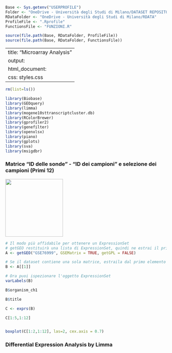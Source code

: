 ```r

Base <- Sys.getenv("USERPROFILE")
Folder <- "OneDrive - Università degli Studi di Milano/DATASET REPOSITORY"
RDataFolder <- "OneDrive - Università degli Studi di Milano/RDATA"
ProfileFile <- ".Rprofile"
FunctionsFile <- "FUNZIONI.R"

source(file.path(Base, RDataFolder, ProfileFile))
source(file.path(Base, RDataFolder, FunctionsFile))

```

---
title: "Microarray Analysis"
output:
  html_document:
    css: styles.css
---


```r


rm(list=ls())

library(Biobase)
library(GEOquery)
library(limma)
library(mogene10sttranscriptcluster.db)
library(RColorBrewer)
library(gprofiler2)
library(genefilter)
library(openxlsx)
library(piano)
library(gplots)
library(sva)
library(msigdbr)

```

### Matrice "ID delle sonde" - "ID dei campioni" e selezione dei campioni (Primi 12)

![](img1.png){width=180px height=auto}

```r

# Il modo più affidabile per ottenere un ExpressionSet
# getGEO restituirà una lista di ExpressionSet, quindi ne estrai il primo.
A <- getGEO("GSE76999", GSEMatrix = TRUE, getGPL = FALSE)

# Se il dataset contiene una sola matrice, estraila dal primo elemento della lista
B <- A[[1]]

# Ora puoi ispezionare l'oggetto ExpressionSet
varLabels(B)

B$organism_ch1

B$title

C <- exprs(B)

C[1:5,1:12]


boxplot(C[1:2,1:12], las=2, cex.axis = 0.7)

```





### Differential Expression Analysis by Limma





















































